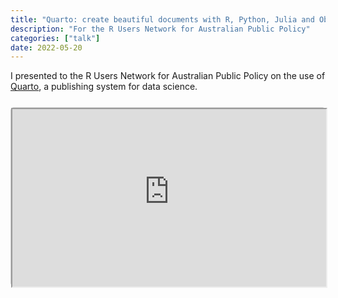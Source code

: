 ```yaml
---
title: "Quarto: create beautiful documents with R, Python, Julia and Observable"
description: "For the R Users Network for Australian Public Policy"
categories: ["talk"]
date: 2022-05-20
---
```


I presented to the R Users Network for Australian Public Policy on the use of [Quarto](https://quarto.org), a publishing system for data science.

```{=html}
<div style="text-align:center; position: relative; height: 0; padding-bottom: 56.25%; margin-top: 25px; margin-bottom: 25px; border: 1px solid #cccccc; border-radius: 5px;">
	<iframe style="position: absolute; top: 0; left: 0; width: 100%; height: 100%;" src="https://runapp2022.talks.jamesgoldie.dev/#/james-goldie" allowfullscreen></iframe>
</div>
```

